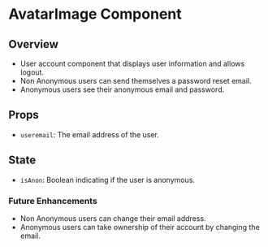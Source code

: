 
<Meta of={UserAccountStories.default} title='AvatarImage'/>

# AvatarImage Component

## Overview

- User account component that displays user information and allows logout. 
- Non Anonymous users can send themselves a password reset email.
- Anonymous users see their anonymous email and password.



## Props
- `useremail`: The email address of the user.

## State

- `isAnon`: Boolean indicating if the user is anonymous.

<Canvas of={UserAccountStories.Default} />

### Future Enhancements

- Non Anonymous users can change their email address.
- Anonymous users can take ownership of their account by changing the email.

<Canvas of={UserAccountStories.Anonymous} />


